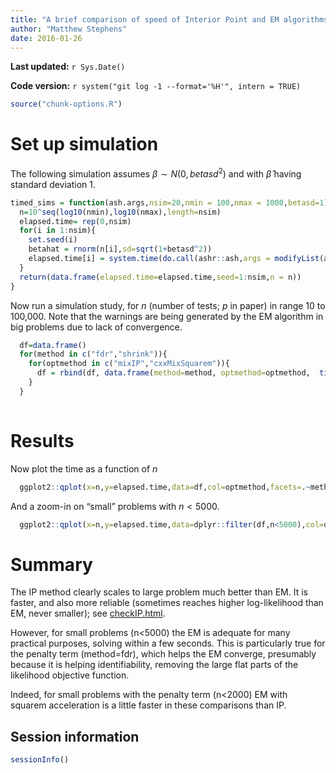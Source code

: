 ```yaml
---
title: "A brief comparison of speed of Interior Point and EM algorithms"
author: "Matthew Stephens"
date: 2016-01-26
---
```


**Last updated:** `r Sys.Date()`

**Code version:** `r system("git log -1 --format='%H'", intern = TRUE)`

```r
source("chunk-options.R")
```

# Set up simulation

The following simulation assumes $\beta \sim N(0,betasd^2)$ and with $\hat{\beta}$ having standard deviation 1.
```r
timed_sims = function(ash.args,nsim=20,nmin = 100,nmax = 1000,betasd=1){
  n=10^seq(log10(nmin),log10(nmax),length=nsim)
  elapsed.time= rep(0,nsim)
  for(i in 1:nsim){
    set.seed(i)
    betahat = rnorm(n[i],sd=sqrt(1+betasd^2))
    elapsed.time[i] = system.time(do.call(ashr::ash,args = modifyList(ash.args,list(betahat = betahat, sebetahat=1))))[3]
  }
  return(data.frame(elapsed.time=elapsed.time,seed=1:nsim,n = n))
}
```

Now run a simulation study, for $n$ (number of tests; $p$ in paper) in range 10 to 100,000.
Note that the warnings are being generated by the EM algorithm in big problems due to lack of convergence.

```r
  df=data.frame()
  for(method in c("fdr","shrink")){
    for(optmethod in c("mixIP","cxxMixSquarem")){
      df = rbind(df, data.frame(method=method, optmethod=optmethod,  timed_sims(list(method=method,optmethod=optmethod),nsim=50,nmin=10,nmax=100000)))
    }
  }
  
```

# Results

Now plot the time as a function of $n$
```r
  ggplot2::qplot(x=n,y=elapsed.time,data=df,col=optmethod,facets=.~method,ylab="elapsed time (s)")
```

And a zoom-in on "small" problems with $n<5000$.
```r
  ggplot2::qplot(x=n,y=elapsed.time,data=dplyr::filter(df,n<5000),col=optmethod,facets=.~method,ylab="elapsed time (s)")
```

# Summary 

The IP method clearly scales to large problem much better than EM. It is faster, and also more reliable (sometimes reaches higher log-likelihood than EM, never smaller); see
[checkIP.html](checkIP.html). 

However, for small problems (n<5000) the EM is adequate for many practical purposes, solving within a few seconds. This is particularly true for the penalty term (method=fdr), which
 helps the EM converge, presumably because it is helping identifiability, removing the large flat parts of the likelihood objective function. 
 
Indeed, for small problems with the penalty term (n<2000) EM with squarem acceleration is a little faster in these comparisons than IP.




## Session information

```r
sessionInfo()
```

